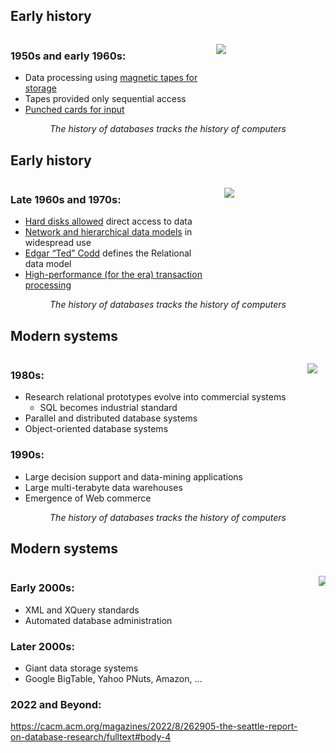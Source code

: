 <!-- # A long time ago ... in a galaxy far, far away ... -->

## Early history

:::: {.columns}

::: {.column}
### 1950s and early 1960s:
* Data processing using [magnetic tapes for storage](https://en.wikipedia.org/wiki/Magnetic-tape_data_storage)
* Tapes provided only sequential access
* [Punched cards for input](https://en.wikipedia.org/wiki/Punched_card_input/output)
:::
::: {.column width="40%"}
![](assets/1951_TapeData_P2.jpg)
:::
::::

<center><em>The history of databases tracks the history of computers</em></center>

## Early history

:::: {.columns}
::: {.column}
### Late 1960s and 1970s:
* [Hard disks allowed](https://en.wikipedia.org/wiki/History_of_hard_disk_drives) direct access to data
* [Network and hierarchical data models](https://en.wikipedia.org/wiki/Database_model) in widespread use
* [Edgar "Ted" Codd](https://en.wikipedia.org/wiki/Edgar_F._Codd) defines the Relational data model
* [High-performance (for the era) transaction processing](https://en.wikipedia.org/wiki/Transaction_processing)
:::
::: {.column width="40%"}
![](assets/1970-IBM_2314_DiskDrives_and_IBM_2540_CardReader_Punch.jpg)
:::
::::

<center><em>The history of databases tracks the history of computers</em></center>

## Modern systems

:::: {.columns}
:::{.column}
### 1980s:

* Research relational prototypes evolve into commercial systems
    - SQL becomes industrial standard
* Parallel and distributed database systems
* Object-oriented database systems

### 1990s:

* Large decision support and data-mining applications
* Large multi-terabyte data warehouses
* Emergence of Web commerce
:::
::: {.column}
![](assets/1990-computer-center.png)
:::
::::

<center><em>The history of databases tracks the history of computers</em></center>

## Modern systems

:::: {.columns}
::: {.column}
### Early 2000s:

* XML and XQuery standards
* Automated database administration

### Later 2000s:

* Giant data storage systems
* Google BigTable, Yahoo PNuts, Amazon, …

### 2022 and Beyond:

<https://cacm.acm.org/magazines/2022/8/262905-the-seattle-report-on-database-research/fulltext#body-4>
:::
::: {.column}
![](assets/google-data-center.png)
:::
::::


